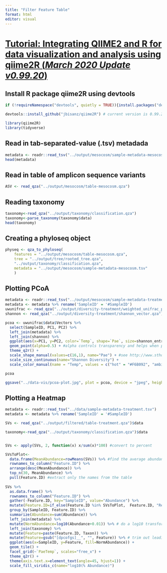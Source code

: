 ```yaml
---
title: "Filter Feature Table"
format: html
editor: visual
---
```


# [Tutorial: Integrating QIIME2 and R for data visualization and analysis using qiime2R (*March 2020 Update v0.99.20*)](https://forum.qiime2.org/t/tutorial-integrating-qiime2-and-r-for-data-visualization-and-analysis-using-qiime2r/4121/1)

## Install R package qiime2R using devtools

```r
if (!requireNamespace("devtools", quietly = TRUE)){install.packages("devtools")}

devtools::install_github("jbisanz/qiime2R") # current version is 0.99.20
```

```r
library(qiime2R)
library(tidyverse)
```

## Read in tab-separated-value (.tsv) metadada

```r
metadata <- readr::read_tsv("../output/mesocosm/sample-metadata-mesocosm.tsv")
head(metadata)
```

## Read in table of amplicon sequence variants

```r
ASV <- read_qza("../output/mesocosm/table-mesocosm.qza")
```

## Reading taxonomy

```r
taxonomy<-read_qza("../output/taxonomy/classification.qza")
taxonomy<-parse_taxonomy(taxonomy$data)
head(taxonomy)

```

## Creating a phyloseq object

```r
physeq <- qza_to_phyloseq(
    features = "../output/mesocosm/table-mesocosm.qza",
    tree = "../output/tree/rooted_tree.qza",
    "../output/taxonomy/classification.qza",
    metadata = "../output/mesocosm/sample-metadata-mesocosm.tsv"
    )

```

## Plotting PCoA

```r
metadata <- readr::read_tsv("../output/mesocosm/sample-metadata-treatment.tsv")
metadata <- metadata %>% rename('SampleID' = '#SampleID') 
uwunifrac <- read_qza("../output/diversity-treatment/weighted_unifrac_pcoa_results.qza")
shannon <- read_qza("../output/diversity-treatment/shannon_vector.qza")$data %>% rownames_to_column("SampleID") 

pcoa <- uwunifrac$data$Vectors %>%
  select(SampleID, PC1, PC2) %>%
  left_join(metadata) %>%
  left_join(shannon) %>%
  ggplot(aes(x=PC1, y=PC2, color=`Temp`, shape=`Pae`, size=shannon_entropy)) +
  geom_point(alpha=0.5) + #alpha controls transparency and helps when points are overlapping
  theme_q2r() +
  scale_shape_manual(values=c(16,1), name="Pae") + #see http://www.sthda.com/sthda/RDoc/figure/graphs/r-plot-pch-symbols-points-in-r.png for numeric shape codes
  scale_size_continuous(name="Shannon Diversity") +
  scale_color_manual(name = "Temp", values = c("hot" = "#F6B092", "ambient" = "#93E9BE"))

pcoa

ggsave("../data-vis/pcoa-plot.jpg", plot = pcoa, device = "jpeg", height = 4, width = 5)
```

## Plotting a Heatmap

```r
metadata <- readr::read_tsv("../data/sample-metadata-treatment.tsv")
metadata <- metadata %>% rename('SampleID' = '#SampleID') 

SVs <- read_qza("../output/filtered/table-treatment.qza")$data

taxonomy<-read_qza("../output/taxonomy/classification.qza")$data


SVs <- apply(SVs, 2, function(x) x/sum(x)*100) #convert to percent

SVsToPlot<-  
  data.frame(MeanAbundance=rowMeans(SVs)) %>% #find the average abundance of a SV
  rownames_to_column("Feature.ID") %>%
  arrange(desc(MeanAbundance)) %>%
  top_n(30, MeanAbundance) %>%
  pull(Feature.ID) #extract only the names from the table
  
SVs %>%
  as.data.frame() %>%
  rownames_to_column("Feature.ID") %>%
  gather(-Feature.ID, key="SampleID", value="Abundance") %>%
  mutate(Feature.ID=if_else(Feature.ID %in% SVsToPlot,  Feature.ID, "Remainder")) %>% #flag features to be collapsed
  group_by(SampleID, Feature.ID) %>%
  summarize(Abundance=sum(Abundance)) %>%
  left_join(metadata) %>%
  mutate(NormAbundance=log10(Abundance+0.01)) %>% # do a log10 transformation after adding a 0.01% pseudocount. Could also add 1 read before transformation to percent
  left_join(taxonomy) %>%
  mutate(Feature=paste(Feature.ID, Taxon)) %>%
  mutate(Feature=gsub("[dpcofgs]__", "", Feature)) %>% # trim out leading text from taxonomy string
  ggplot(aes(x=SampleID, y=Feature, fill=NormAbundance)) +
  geom_tile() +
  facet_grid(~`PaeTemp`, scales="free_x") +
  theme_q2r() +
  theme(axis.text.x=element_text(angle=45, hjust=1)) +
  scale_fill_viridis_c(name="log10(% Abundance)")


```
